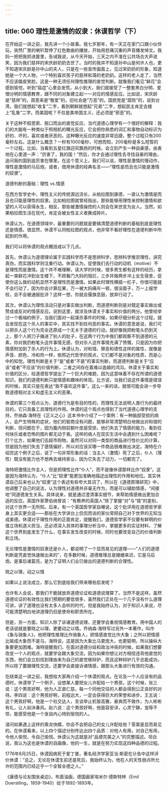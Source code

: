 ```yaml
---
---
---
```

title: 060 理性是激情的奴隶：休谟哲学（下）
---






在开始这一讲之前，我先讲一个小故事。我七岁那年，有一天正在家门口跟小伙伴玩，突然厂里的喇叭暂停了红色歌曲的播放，开始用悲痛沉重的声音播发悼文。我妈一把把我抓进屋里，告诫我说，从今天开始，三天之内不准在公共场合大声说笑，因为我们慈祥的宋庆龄奶奶去世了。当时的我并不知道孙中山是何许人也，更不知道宋庆龄是孙中山的夫人，只是在一些宣传画面上，见过宋奶奶的形象，知道她是一个大人物，一个特别喜欢孩子的慈祥和蔼的老奶奶。这样的老人走了，当然不应该嬉皮笑脸，这是一种无须任何理性推理的直觉判断。就像我们看见“鲜花”会感到愉悦，听到“癌症”心里会发慌，从小到大，我们就接受了一整套黑白分明、爱憎分明的情感教育，跟不同的对象建立起一一对应的情感反应。比如说，宋庆龄是“慈祥”的，周恩来是“敬爱”的，旧社会是“万恶”的，国民党是“腐败”的，说到台湾，我们就想起“收复”二字，看到朝鲜就想起“兄弟”二字，想起民主肯定会接上“乱象”二字。而美国呢？不仅是美帝国主义，还必须是“邪恶”的。

关于这种不假思索、脱口而出的直觉反应，当代道德心理学有一个很好的解释：我们的大脑有一种类似于照相机的曝光反应，它会把你熟悉的词汇和事物自动标识为好的、坏的，喜欢或者厌恶的。这种曝光反应的速度非常迅捷，整个过程只有200毫秒左右。这是什么概念？一秒有1000毫秒，可想而知，200毫秒是多么短暂的一个过程。比如，当看到五星红旗迎风飘扬的时候，会立刻产生一种自豪感，由衷地在心里道一声：“厉害了，我的国！”然后，你才会通过理性去寻找自豪的理由，追问我的国到底厉害在哪里。在这个意义上，我们可以说，理性是激情的慢动作，理性是激情的马后炮，或者，借用休谟的经典名言——“理性是而且也只能是激情的奴隶”。


道德判断的基础：理性 vs.情感

在西方哲学史中，理性主义的传统源远流长，从柏拉图到康德，一直认为激情是而且也只能是理性的奴隶。比如柏拉图就曾经指出，那些能够用理性来控制激情和欲望的人可以获得永生，相反，那些被激情操控的人则会在来世变为女人。当然，如果柏拉图生活在现代，肯定会被女性主义者撕成碎片。

休谟认为，在道德领域中，最重要的问题就是要搞清楚道德判断的基础到底是理性还是情感。很显然，休谟不认同柏拉图的观点，他非常不看好理性在道德判断中所起到的作用。

我们可以将休谟的观点概括成以下几点。

首先，休谟认为道德理论属于实践科学而不是思辨科学，思辨科学推崇理性，讲究真伪，而实践科学则注重行动。休谟认为，促使我们去行动的动机（motive）不是理性而是激情。这个并不难理解，读大学的时候，很多男生都有这样的经历，拿起一束鲜花冲到女生楼下，不顾看门大妈的阻拦，三步并做两步冲上女生宿舍，促使你这么做的动机显然不是理性而是激情。如果此时理性横插一杠子，你很可能就不会行动了，因为你会计算后果，万一被大妈痛斥一顿，很没面子，万一上报学校，会不会被通报批评？这样一想，你就会偃旗息鼓，放弃行动了。

其次，休谟认为理性活动只是对事实做出判断，而道德判断则是对既定事实做出或赞成或反对的情感反应。说到这里，就涉及休谟关于事实和价值的两分。他曾经举过一个极端的例子，当我们面对一起谋杀事件的时候，如果仔细分析这个过程，就会发现在这个杀人的事实中，其实找不到任何恶的事实。休谟的意思是说，我们可以把杀人这个行为完全还原成一个无关于道德的行动，就好像我把粉笔头扔到天上，那个人把刀子捅进了别人的肚子，在这两个行为中我们都观察不到道德的元素，你对我扔粉笔头这件事情无感，但对杀人这件事情充满了愤慨，只是因为你把情感附加到了杀人的行为上。休谟认为，对和错、罪恶和德性这样的属性，就像是声音、颜色、冷和热一样，依照近代哲学的观点，它们都不是对象的性质，而是心中的知觉。理性判断是关于“是”或者“不是”的事实判断，而道德判断是关于“应该”或者“不应该”的价值判断，二者之间存在着难以逾越的鸿沟。休谟关于事实和价值的区分，给道德哲学提出了一个巨大的难题，因为这意味着不存在所谓的道德知识，我们的道德判断只是情感和趣味的体现。比方说，当我们说这件事情是错误的时候，其实只是在表达“我不喜欢这件事”。这么一来的话，就很可能会进一步导致道德相对主义和虚无主义的恶果。

休谟的第三个观点认为，道德行为是有目的性的，而理性无法说明人类行为的最终目的，它只具备工具理性的作用。休谟的这个观点也得到了当代道德心理学的支持，乔纳森·海特在《正义之心》这本书中介绍了一个案例：有一种脑部受损的病人，会产生特殊的症状，他们的智商没有问题，能够非常清楚明白地做出对和错的判断，但问题在于，因为腹内侧前额叶皮层受损，他们失去了情感的能力，看到任何快乐或者恐怖的图片都无动于衷。这样的病人在现实生活中会遇到什么困难呢？打个比方，如果他们去超市购物，虽然可以对同一类型的商品进行性价比的计算，但是因为他们失去了感情偏好，所以对应该买哪一件商品很难做出决定。海特在介绍完这个例子之后，说了一句非常形象的话：当主人（激情）死了之后，仆人（理性）既没有能力也不想再去维持家业，因为它失去了动力，一切都完了。

海特把激情比作主人，但是把理性比作“仆人”，而不是像休谟那样比作“奴隶”。这是因为海特认为，“仆人”比“奴隶”能更加准确地描述出理性的作用和地位。其实休谟自己后来也认为“奴隶”这个表述有些夸大其词了，所以在《道德原理研究》中，他调整了自己的说法，认为理性对道德并非毫无作为，而是可以辅助情感，“间接地”同道德发生关系。具体说来，就是通过澄清事实细节，来帮助情感做出更加合适的反应。英国作家萧伯纳曾说：“有教养的英国人”除了掌握“对”与“错”的差别，对这个世界一无所知。后来，有一个英国哲学家自嘲说，这个批评用在道德哲学家身上其实更合适——那些在大学讲台上侃侃而谈的家伙常把自己对于世界的无知当成美德。休谟对于理性作用的正面肯定，提醒我们，道德哲学家不仅要有鲜明的价值立场和道义担当，还必须深入具体的事理分析当中，掌握更多的实证材料，了解这个世界到底发生了什么，在事实发生改变的时候，同时也要改变自己的价值判断和立场。

无论理性是激情的奴隶还是仆人，都说明了一个显而易见的道理——“人们的道德判断是凭直觉快速做出来的”，在多数时候，道德推理总是姗姗来迟，它是马后炮，是事后诸葛亮，是为了证明人们业已做出的道德判断的合理性。


晓之以理，动之以情

如果以上说法成立，那么它到底给我们带来哪些启发呢？

也许有人会说，那我们干脆就放弃道德论证和道德说理算了。当然不是这样。虽然道德论证的有效性比我们预期的要低很多，虽然我们正处在一个几乎没有什么道理可讲，讲了道理也没有太多人会听的时代，但是我始终认为，对于知识人来说，尽可能清楚明白地讲道理仍旧是使命和职责所在。

但是，另一方面，知识人除了诉诸道德说理，还要学会重视情感教育。用中国人的老话说就是要晓之以理，更要动之以情。乔纳森·海特写过另外一本著作，叫作《象与骑象人》，他把理性推理比作骑象人，把情感直觉比作大象；之所以把情感比喻成大象而不是马，海特说，这是因为大象比马更庞大，也更聪明，所以操纵大象要更加困难。海特提醒我们，在面对道德分歧和政治冲突的时候，如果我们想要改变一个人的观点，就要学会跟大象交流，因为如果你想让对方相信违背他直觉的东西，他们会立刻找到理由来为自己的直觉做辩护，而且这种辩护几乎总能成功，所以除了要跟理性交流，还要学会直接诉诸情感，跟那头大象进行有效的沟通。

在结束这一讲之前，我想给大家再介绍一个休谟的观点。在论及一个人应该有的品德时，休谟举了一个例子，设想某人要把女儿许配给一个男孩，这个时候，张三说：这个男孩好啊，他为人正直仁慈，每一个同他交往的人都会得到公正良好的对待。李四说：这个男孩好啊，前程远大，一定会获得巨大的荣誉和进步。王五说：这个男孩好啊，他是一个社交达人，言谈举止机智高雅，豪爽而不做作，为人彬彬有礼，让人如沐春风。赵六说：这个男孩好啊，他面容安详，心灵宁静，宠辱不惊，能感受他是一个发自内心特别愉悦的人。

请问如果遇上这样的乘龙快婿，你会不会把自己的女儿许配给他？答案是显而易见的。在休谟看来，以上四个描述分别传达出四个品质：对他人有用，对自己有用，令他人愉悦，令自己愉悦。休谟认为这就是对“品德完美之人”的完整描述。坦白说，我认为这也是休谟的自画像，他的一生，就是在努力实现这四种品德的过程。

1776年8月25日，休谟因病死于爱丁堡，著名经济学家亚当·斯密在讣告中这样评价休谟：“总之，无论在休谟生前还是死后，我始终认为，他在人的天性弱点所允许的范围内已经近乎一个全智全德之人。”

《康德与论友围坐桌边》，布面油画，德国画家埃米尔·德斯特林（Emil Doerstling，1859-1940）绘于1892-1893年。